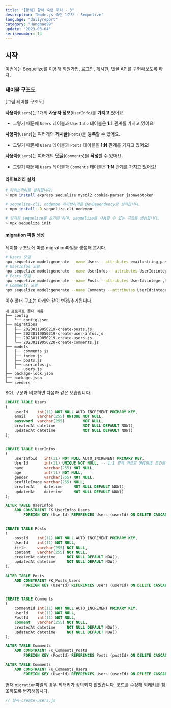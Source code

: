```yaml
---
title: "[항해] 항해 숙련 주차 - 3"
description: "Node.js 숙련 1주차 - Sequelize"
language: "daliyreport"
category: "Hanghae99"
update: "2023-03-04"
serisenumber: 14
---
```

## 시작
이번에는 Sequelize를 이용해 회원가입, 로그인, 게시판, 댓글 API를 구현해보도록 하자.

### 테이블 구조도

[그림 테이블 구조도]  

**사용자**(`Users`)는 1개의 **사용자 정보**(`UserInfo`)를 **가지고** 있어요.

- 그렇기 때문에 `Users` 테이블과 `UserInfo` 테이블은 **1:1** 관계를 가지고 있어요!

**사용자**(`Users`)는 여러개의 **게시글**(`Posts`)을 **등록**할 수 있어요.

- 그렇기 때문에 `Users` 테이블과 `Posts` 테이블을 **1:N** 관계를 가지고 있어요!

**사용자**(`Users`)는 여러개의 **댓글**(`Comments`)을 **작성**할 수 있어요.

- 그렇기 때문에 `Users` 테이블과 `Comments` 테이블은 **1:N** 관계를 가지고 있어요!

#### 라이브러리 설치
```bash
# 라이브러리를 설치합니다.
> npm install express sequelize mysql2 cookie-parser jsonwebtoken

# sequelize-cli, nodemon 라이브러리를 DevDependency로 설치합니다.
> npm install -D sequelize-cli nodemon

# 설치한 sequelize를 초기화 하여, sequelize를 사용할 수 있는 구조를 생성합니다.
> npx sequelize init
```

#### migration 파일 생성
테이블 구조도에 따른 migration파일을 생성해 봅시다.
```bash
# Users 모델
npx sequelize model:generate --name Users --attributes email:string,password:string
# UserInfos 모델
npx sequelize model:generate --name UserInfos --attributes UserId:integer,name:string,age:integer,gender:string,profileImage:string
# Posts 모델
npx sequelize model:generate --name Posts --attributes UserId:integer,title:string,content:string
# Comments 모델
npx sequelize model:generate --name Comments --attributes UserId:integer,PostId:integer,comment:string
```

이후 폴더 구조는 아래와 같이 변경/추가됩니다.
```text
내 프로젝트 폴더 이름
├── config
│   └── config.json
├── migrations
│   ├── 20230119050219-create-posts.js
│   ├── 20230119050219-create-user-infos.js
│   ├── 20230119050219-create-users.js
│   └── 20230119050220-create-comments.js
├── models
│   ├── comments.js
│   ├── index.js
│   ├── posts.js
│   ├── userinfos.js
│   └── users.js
├── package-lock.json
├── package.json
└── seeders
```

SQL 구문과 비교하면 다음과 같은 모습입니다.
```sql
CREATE TABLE Users
(
    userId    int(11) NOT NULL AUTO_INCREMENT PRIMARY KEY,
    email     varchar(255) UNIQUE NOT NULL,
    password  varchar(255)        NOT NULL,
    createdAt datetime            NOT NULL DEFAULT NOW(),
    updatedAt datetime            NOT NULL DEFAULT NOW()
);


CREATE TABLE UserInfos
(
    userInfoId   int(11) NOT NULL AUTO_INCREMENT PRIMARY KEY,
    UserId       int(11) UNIQUE NOT NULL, -- 1:1 관계 이므로 UNIQUE 조건을 삽입합니다.
    name         varchar(255) NOT NULL,
    age          int(11) NOT NULL,
    gender       varchar(255) NOT NULL,
    profileImage varchar(255) NULL,
    createdAt    datetime     NOT NULL DEFAULT NOW(),
    updatedAt    datetime     NOT NULL DEFAULT NOW()
);

ALTER TABLE UserInfos
    ADD CONSTRAINT FK_UserInfos_Users
        FOREIGN KEY (UserId) REFERENCES Users (userId) ON DELETE CASCADE;


CREATE TABLE Posts
(
    postId    int(11) NOT NULL AUTO_INCREMENT PRIMARY KEY,
    UserId    int(11) NOT NULL,
    title     varchar(255) NOT NULL,
    content   varchar(255) NOT NULL,
    createdAt datetime     NOT NULL DEFAULT NOW(),
    updatedAt datetime     NOT NULL DEFAULT NOW()
);

ALTER TABLE Posts
    ADD CONSTRAINT FK_Posts_Users
        FOREIGN KEY (UserId) REFERENCES Users (userId) ON DELETE CASCADE;


CREATE TABLE Comments
(
    commentId int(11) NOT NULL AUTO_INCREMENT PRIMARY KEY,
    UserId    int(11) NOT NULL,
    PostId    int(11) NOT NULL,
    comment   varchar(255) NOT NULL,
    createdAt datetime     NOT NULL DEFAULT NOW(),
    updatedAt datetime     NOT NULL DEFAULT NOW()
);

ALTER TABLE Comments
    ADD CONSTRAINT FK_Comments_Posts
        FOREIGN KEY (PostId) REFERENCES Posts (postId) ON DELETE CASCADE;

ALTER TABLE Comments
    ADD CONSTRAINT FK_Comments_Users
        FOREIGN KEY (UserId) REFERENCES Users (userId) ON DELETE CASCADE;
```

현재 `migration`파일의 경우 외래키가 정의되지 않았습니다. 코드를 수정해 외래키를 참조하도록 변경해봅시다.
```js
// 날짜-create-users.js

```